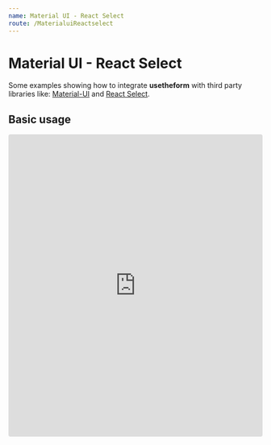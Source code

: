 ---
name: Material UI - React Select
route: /MaterialuiReactselect
---

# Material UI - React Select

Some examples showing how to integrate **usetheform** with third party libraries like: [Material-UI](https://material-ui.com/getting-started/installation/) and [React Select](https://react-select.com/home).

## Basic usage

<iframe
    src="https://codesandbox.io/embed/materialuireactselect-6ufc2?fontsize=14&hidenavigation=1&theme=dark"
    style="width:100%; height:600px; border:0; border-radius: 4px; overflow:hidden;"
    title="MaterialUI&amp;ReactSelect"
    allow="geolocation; microphone; camera; midi; vr; accelerometer; gyroscope; payment; ambient-light-sensor; encrypted-media; usb"
    sandbox="allow-modals allow-forms allow-popups allow-scripts allow-same-origin"
></iframe>